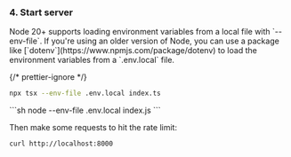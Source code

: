 
### 4. Start server

<Aside type="note" title="env files">
  Node 20+ supports loading environment variables from a local file with
  `--env-file`. If you're using an older version of Node, you can use a package
  like [`dotenv`](https://www.npmjs.com/package/dotenv) to load the environment
  variables from a `.env.local` file.
</Aside>

{/* prettier-ignore */}
<SelectableContent client:load syncKey="language" frameworkSwitcher>
  <Fragment slot="TS">
  ```sh
  npx tsx --env-file .env.local index.ts
  ```
  </Fragment>
  <Fragment slot="JS">
  ```sh
  node --env-file .env.local index.js
  ```
  </Fragment>
</SelectableContent>

Then make some requests to hit the rate limit:

```sh
curl http://localhost:8000
```
